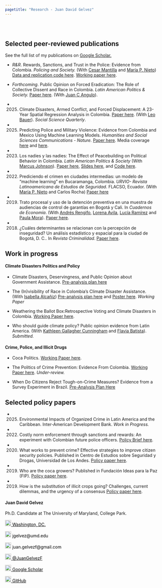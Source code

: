 ```yaml
---
pagetitle: "Research - Juan David Gelvez"
---
```


<br>  </br> <!--- Agrega lineas en blanco --->

<!------------- Panel de la izquierda ------------->
<div class="col-sm-9">


<!--- Work in progress --->




## Selected peer-reviewed publications
See the full list of my publications on [Google Scholar.](https://scholar.google.com/citations?user=U9OqP_4AAAAJ&hl=en)

<p>  </p> <!--- Agrega una linea en blanco --->

<!--- Documentos  --->



 




* *R&R*. Rewards, Sanctions, and Trust in the Police: Evidence from Colombia. *Policing and Society.* (With [Cesar Mantilla](https://sites.google.com/site/cesarmantila/) and [María P. Nieto](https://co.linkedin.com/in/maria-paula-nieto-rodriguez-7911a6230)) [Data and replication code here](https://osf.io/v78zb/). [Working paper here](https://osf.io/aebxy/).

* *Forthcoming*. Public Opinion on Forced Eradication: The Role of Collective Dissent and Race in Colombia. *Latin American Politics & Society.*  [Paper here](https://papers.ssrn.com/sol3/papers.cfm?abstract_id=4903471). (With [Juan C Angulo](https://sites.google.com/view/juancangulo)). 

* 2025. Climate Disasters, Armed Conflict, and Forced Displacement: A 23-Year Spatial Regression Analysis in Colombia. [Paper here](https://onlinelibrary.wiley.com/doi/epdf/10.1111/ssqu.70053). (With [Leo Bauer](https://leo-bauer.com/)). *Social Science Quarterly*.

* 2025. Predicting Police and Military Violence: Evidence from Colombia and Mexico Using Machine Learning Models. *Humanities and Social Sciences Communications - Nature.*  [Paper here](https://www.nature.com/articles/s41599-025-04967-w). Media coverage [here](https://scienmag.com/machine-learning-predicts-police-violence-in-latin-america/) and [here](https://www.cronica.com.mx/opinion/2025/05/13/si-tan-solo-hubiera-sabido/).

* 2023. Los nadies y las nadies: The Effect of Peacebuilding on Political Behavior in Colombia. *Latin American Politics & Society* (With [Marcus Johnson](https://sites.google.com/umd.edu/marcusjohnsonphd/home?authuser=0)). [Paper here](https://www.cambridge.org/core/journals/latin-american-politics-and-society/article/los-nadies-y-las-nadies-the-effect-of-peacebuilding-on-political-behavior-in-colombia/055EF9BF86DFA9C71BF96B437E1557D0?utm_source=hootsuite&utm_medium=twitter&utm_campaign=LAP_Nov23), [Slides here](https://www.dropbox.com/s/5hoheqoxqejo9xm/Slides___Los_Nadies_y_las_Nadies.pdf?dl=0), and [Code here](https://github.com/juangelvezf/The-Nobodies). 


* 2022. Prediciendo el crimen en ciudades intermedias: un modelo de “machine learning” en Bucaramanga, Colombia. *URVIO- Revista Latinoamericana de Estudios de Seguridad*. FLACSO, Ecuador. (With [María P. Nieto](https://co.linkedin.com/in/maria-paula-nieto-rodriguez-7911a6230) and Carlos Rocha) [Paper here](https://revistas.flacsoandes.edu.ec/urvio/article/view/5395/4193)


* 2019. Trato procesal y uso de la detención preventiva en una muestra de audiencias de control de garantías en Bogotá y Cali. In *Cuadernos de Economía*. (With [Andrés Rengifo](https://rscj.newark.rutgers.edu/people/faculty/rengifo-andres/), [Lorena Avila](https://rscj.newark.rutgers.edu/people/students/lorena-avila-jaimes/), [Lucía Ramírez](https://www.dejusticia.org/responsible/lucia-ramirez-bolivar/) and [Paula Mora](https://www.promisehumanrights.blog/team/paula-mora)). [Paper here](http://www.scielo.org.co/scielo.php?script=sci_abstract&pid=S0121-47722019000200581).

* 2018. ¿Cuáles determinantes se relacionan con la percepción de inseguridad? Un análisis estadístico y espacial para la ciudad de Bogotá, D. C.. In *Revista Criminalidad*. [Paper here](http://www.scielo.org.co/scielo.php?script=sci_abstract&pid=S1794-31082019000100069&lng=en&nrm=iso).





## Work in progress

#### Climate Disasters Politics and Policy

* Climate Disasters, Deservingness, and Public Opinion about Government Assistance. [Pre-analysis plan here](https://osf.io/9qesu)


* The (In)visibility of Race in Colombia’s Climate Disaster Assistance. (With [Isabella Alcañiz](http://gvptsites.umd.edu/alcaniz/)) [Pre-analysis plan here](https://osf.io/6ty4k) and [Poster here](https://www.dropbox.com/s/jeqziqslw5vk8dk/Poster%20-%20climate%20disasters%20and%20race.pptx.pdf?dl=0). *Working Paper*


* Weathering the Ballot Box:Retrospective Voting and Climate Disasters in Colombia. [Working Paper here](https://osf.io/preprints/osf/nfgmd_v1).

* Who should guide climate policy? Public opinion evidence from Latin America. (With [Kathleen Gallagher Cunningham](https://gvpt.umd.edu/facultyprofile/cunningham/kathleen-gallagher) and [Flavia Batista](https://gvpt.umd.edu/gradprofile/batista-da-silva/flavia)). *Submitted.* 


#### Crime, Police, and Illicit Drugs



* Coca Politics. [Working Paper here](https://osf.io/preprints/osf/yn9rz). 


* The Politics of Crime Prevention: Evidence From Colombia. [Working Paper here](https://osf.io/preprints/osf/znyq5_v2).  *Under-review.* 


* When Do Citizens Reject Tough-on-Crime Measures? Evidence from a Survey Experiment in Brazil. [Pre-Analysis Plan Here](https://osf.io/9yu24)


<!--- Policy papers --->

## Selected policy papers
* 2025. Environmental Impacts of Organized Crime in Latin America and the Caribbean. Inter-American Development Bank. *Work in Progress.*


* 2022. Costly norm enforcement through sanctions and rewards: An experiment with Colombian future police officers. [Policy Brief here ](https://www.dropbox.com/scl/fi/uq83kxcc8q6fcxbhqkw9t/Policy-Brief.-Altruismo-confianza-y-expectativas-entre-la-policia-y-la-ciudadania.pdf?rlkey=7m66px84r886kshrdqd3a8nxy&dl=0).

* 2020. What works to prevent crime? Effective strategies to improve citizen security policies. Published in Centro de Estudios sobre Seguridad y Drogas, Universidad de Los Andes. [Policy paper here](https://cesed.uniandes.edu.co/como-prevenir-el-delito-estrategias-efectivas-de-convivencia-y-seguridad-ciudadana/).

* 2019. Who are the coca growers? Published in Fundación Ideas para la Paz (FIP). [Policy paper here](https://ideaspaz.org/publicaciones/investigaciones-analisis/2018-08/quienes-son-las-familias-que-viven-en-las-zonas-con-cultivos-de-coca).

* 2019. How is the substitution of illicit crops going? Challenges, current dilemmas, and the urgency of a consensus [Policy paper here](https://storage.ideaspaz.org/documents/FIP_sustitucion_VOL06.pdf).

</div>
<!------------- Panel de la izquierda ------------->


<!------------- Panel de la derecha ------------->
<div class="col-sm-3">

#### Juan David Gelvez

Ph.D. Candidate at The University of Maryland, College Park.

<!-- Location -->
<a href="https://www.google.com/maps/place/Washington+D.+C.,+Distrito+de+Columbia/@38.8938672,-77.0846157,12z/data=!3m1!4b1!4m5!3m4!1s0x89b7c6de5af6e45b:0xc2524522d4885d2a!8m2!3d38.9071923!4d-77.0368707" style="color:black;"> <img alt="Qries" src="./images/location.png" width="20" height="20">  Washington, DC.</a>

<!-- Correo -->
<p style="color:black"><img alt="Qries" src="./images/correo.png" width="20" height="20"> jgelvez@umd.edu </img></p>

<!-- Correo -->
<p style="color:black"><img alt="Qries" src="./images/correo.png" width="20" height="20"> juan.gelvezf@gmail.com </img></p>

<!-- Twitter -->
 <a href="https://twitter.com/JuanGelvezF" style="color:black;"> <img alt="Qries" src="./images/twitter.jpg" width="20" height="20">  @JuanGelvezF</a> 

<!-- Google Scholar -->
<a href="https://scholar.google.com/citations?user=U9OqP_4AAAAJ&hl=en" style="color:black;"> <img alt="Qries" src="./images/google_scholar.png" width="20" height="20">  Google Scholar </a>


<!-- GitHub -->
<a href="https://github.com/juangelvezf" style="color:black;"> <img alt="Qries" src="./images/github.png" width="20" height="20">  GitHub</a>

</div>
<!------------- Panel de la derecha ------------->



<br>  </br> <!--- Agrega lineas en blanco --->